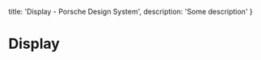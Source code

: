 
  title: 'Display - Porsche Design System',
  description: 'Some description'
}

# Display <ComponentStatus tagName="p-display"></ComponentStatus>

<TableOfContents headings={[]} />

<Configurator tagName="p-display" story={displayStory} />

